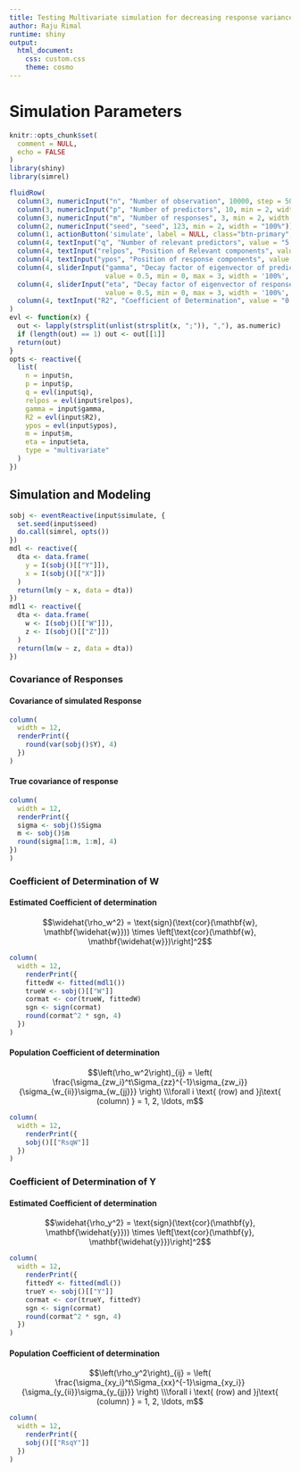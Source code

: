 ```yaml
---
title: Testing Multivariate simulation for decreasing response variance
author: Raju Rimal
runtime: shiny
output: 
  html_document:
    css: custom.css
    theme: cosmo
---
```




# Simulation Parameters
```r
knitr::opts_chunk$set(
  comment = NULL,
  echo = FALSE
)
library(shiny)
library(simrel)
```

```r
fluidRow(
  column(3, numericInput("n", "Number of observation", 10000, step = 50, min = 10, width = "100%")),
  column(3, numericInput("p", "Number of predictors", 10, min = 2, width = "100%")),
  column(3, numericInput("m", "Number of responses", 3, min = 2, width = "100%")),
  column(2, numericInput("seed", "seed", 123, min = 2, width = "100%")),
  column(1, actionButton('simulate', label = NULL, class="btn-primary", icon = icon("refresh"), width = '100%')),
  column(4, textInput("q", "Number of relevant predictors", value = "5, 4", width = "100%")),
  column(4, textInput("relpos", "Position of Relevant components", value = "1, 2; 3, 4, 6", width = '100%')),
  column(4, textInput("ypos", "Position of response components", value = "1; 2, 3", width = '100%')),
  column(4, sliderInput("gamma", "Decay factor of eigenvector of predictors", 
                        value = 0.5, min = 0, max = 3, width = '100%', step = 0.01)),
  column(4, sliderInput("eta", "Decay factor of eigenvector of response", 
                        value = 0.5, min = 0, max = 3, width = '100%', step = 0.01)),
  column(4, textInput("R2", "Coefficient of Determination", value = "0.7, 0.8", width = '100%'))
)
evl <- function(x) {
  out <- lapply(strsplit(unlist(strsplit(x, ";")), ","), as.numeric)
  if (length(out) == 1) out <- out[[1]]
  return(out)
}
opts <- reactive({
  list(
    n = input$n,
    p = input$p,
    q = evl(input$q),
    relpos = evl(input$relpos),
    gamma = input$gamma,
    R2 = evl(input$R2),
    ypos = evl(input$ypos),
    m = input$m,
    eta = input$eta,
    type = "multivariate"
  )
})
```

## Simulation and Modeling {.tabset}

```r
sobj <- eventReactive(input$simulate, {
  set.seed(input$seed)
  do.call(simrel, opts())
})
mdl <- reactive({
  dta <- data.frame(
    y = I(sobj()[["Y"]]),
    x = I(sobj()[["X"]])
  )
  return(lm(y ~ x, data = dta))
})
mdl1 <- reactive({
  dta <- data.frame(
    w <- I(sobj()[["W"]]),
    z <- I(sobj()[["Z"]])
  )
  return(lm(w ~ z, data = dta))
})
```

### Covariance of Responses {.colset}

#### Covariance of simulated Response {.cols}

```r
column(
  width = 12, 
  renderPrint({
    round(var(sobj()$Y), 4)
  })
)
```

#### True covariance of response {.cols}

```r
column(
  width = 12, 
  renderPrint({
  sigma <- sobj()$Sigma
  m <- sobj()$m
  round(sigma[1:m, 1:m], 4)
})
)
```

### Coefficient of Determination of W {.colset}

#### Estimated Coefficient of determination {.cols}

$$\widehat{\rho_w^2} = \text{sign}(\text{cor}(\mathbf{w}, \mathbf{\widehat{w}})) \times \left[\text{cor}(\mathbf{w}, \mathbf{\widehat{w}})\right]^2$$

```r
column(
  width = 12,
    renderPrint({
    fittedW <- fitted(mdl1())
    trueW <- sobj()[["W"]]
    cormat <- cor(trueW, fittedW)
    sgn <- sign(cormat)
    round(cormat^2 * sgn, 4)
  })
)
```

#### Population Coefficient of determination {.cols}

$$\left(\rho_w^2\right)_{ij} = \left(
\frac{\sigma_{zw_i}^t\Sigma_{zz}^{-1}\sigma_{zw_i}}{\sigma_{w_{ii}}\sigma_{w_{jj}}}
\right) \\\forall i \text{ (row) and }j\text{ (column) } = 1, 2, \ldots, m$$

```r
column(
  width = 12,
    renderPrint({
    sobj()[["RsqW"]]
  })
)
```


### Coefficient of Determination of Y {.colset}

#### Estimated Coefficient of determination {.cols}

$$\widehat{\rho_y^2} = \text{sign}(\text{cor}(\mathbf{y}, \mathbf{\widehat{y}})) \times \left[\text{cor}(\mathbf{y}, \mathbf{\widehat{y}})\right]^2$$

```r
column(
  width = 12,
    renderPrint({
    fittedY <- fitted(mdl())
    trueY <- sobj()[["Y"]]
    cormat <- cor(trueY, fittedY)
    sgn <- sign(cormat)
    round(cormat^2 * sgn, 4)
  })
)
```

#### Population Coefficient of determination {.cols}

$$\left(\rho_y^2\right)_{ij} = \left(
\frac{\sigma_{xy_i}^t\Sigma_{xx}^{-1}\sigma_{xy_i}}{\sigma_{y_{ii}}\sigma_{y_{jj}}}
\right) \\\forall i \text{ (row) and }j\text{ (column) } = 1, 2, \ldots, m$$

```r
column(
  width = 12,
    renderPrint({
    sobj()[["RsqY"]]
  })
)
```


